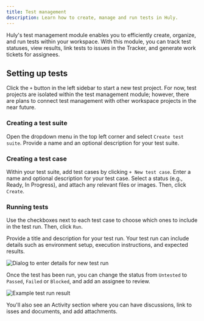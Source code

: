 ```yaml
---
title: Test management
description: Learn how to create, manage and run tests in Huly.
---
```



Huly's test management module enables you to efficiently create, organize, and run tests within your workspace. With this module, you can track test statuses, view results, link tests to issues in the Tracker, and generate work tickets for assignees.

## Setting up tests

Click the `+` button in the left sidebar to start a new test project. For now, test projects are isolated within the test management module; however, there are plans to connect test management with other workspace projects in the near future.

### Creating a test suite
Open the dropdown menu in the top left corner and select `Create test suite`. Provide a name and an optional description for your test suite.

### Creating a test case
Within your test suite, add test cases by clicking `+ New test case`. Enter a name and optional description for your test case. Select a status (e.g., Ready, In Progress), and attach any relevant files or images. Then, click `Create`.

### Running tests

Use the checkboxes next to each test case to choose which ones to include in the test run. Then, click `Run`.

Provide a title and description for your test run. Your test run can include details such as environment setup, execution instructions, and expected results.

<Image 
src={newTestRun} 
alt='Dialog to enter details for new test run' 
inferSize
quality='max'
/>

Once the test has been run, you can change the status from `Untested` to `Passed`, `Failed` or `Blocked`, and add an assignee to review.

<Image 
src={testRunResult} 
alt='Example test run result' 
inferSize
quality='max'
/>

You'll also see an Activity section where you can have discussions, link to isses and documents, and add attachments.
